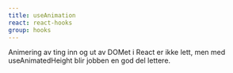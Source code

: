 ```yaml
---
title: useAnimation
react: react-hooks
group: hooks
---
```



<Ingress>
    Animering av ting inn og ut av DOMet i React er ikke lett, men med useAnimatedHeight blir jobben en god del lettere.
</Ingress>

<ComponentExample component={AnimationExample} />
